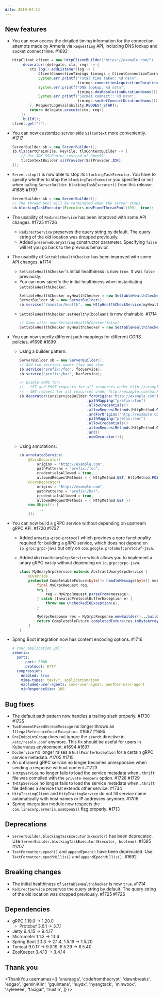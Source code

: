 ```yaml
---
date: 2019-04-23
---
```


## New features

- You can now access the detailed timing information for the connection attempts made by Armeria via `RequestLog` API, including DNS lookup and socket connect time. #1692
  ```java
  HttpClient client = new HttpClientBuilder("https://example.com/")
      .decorator((delegate, ctx, req) -> {
          ctx.log().addListener(log -> {
              ClientConnectionTimings timings = ClientConnectionTimings.get(log);
              System.err.printf("Total time taken: %d ns%n",
                                timings.connectionAcquisitionDurationNanos());
              System.err.printf("DNS lookup: %d ns%n",
                                timings.dnsResolutionDurationNanos());
              System.err.printf("Socket connect:: %d ns%n",
                                timings.socketConnectDurationNanos());
          }, RequestLogAvailability.REQUEST_START);
          return delegate.execute(ctx, req);
      })
      .build();
  client.get("/");
  ```
- You can now customize server-side `SslContext` more conveniently. #1717
  ```java
  ServerBuilder sb = new ServerBuilder();
  sb.tls(certChainFile, keyFile, tlsContextBuilder -> {
      // Use JDK SSLEngine instead of OpenSSL.
      tlsContextBuilder.sslProvider(SslProvider.JDK);
  });
  ```
- `Server.stop()` is now able to stop its `blockingTaskExecutor`. You have to specify whether to stop the `blockingTaskExecutor` you specified or not when calling `ServerBuilder.blockingTaskExecutor()` from this release. #1685 #1707
  ```java
  ServerBuilder sb = new ServerBuilder();
  // The thread pool will be terminated when the server stops.
  sb.blockingTaskExecutor(Executors.newFixedThreadPool(100), true);
  ```
- The usability of `RedirectService` has been improved with some API changes. #1725 #1726
  - `RedirectService` preserves the query string by default. The query string of the old location was dropped previously.
  - Added `preserveQueryString` constructor parameter. Specifying `false` will let you go back to the previous behavior.
- The usability of `SettableHealthChecker` has been improved with some API changes. #1714
  - `SettableHealthChecker`'s initial healthiness is now `true`. It was `false` previously.
  - You can now specify the initial healthiness when instantiating `SettableHealthChecker`.
    ```java
    SettableHealthChecker myHealthChecker = new SettableHealthChecker(false);
    ServerBuilder sb = new ServerBuilder();
    sb.service("/monitor/health", new HttpHealthCheckService(myHealthChecker));
    ```
  - `SettableHealthChecker.setHealthy(boolean)` is now chainable. #1714
    ```java
    // Same with: new SettableHealthChecker(false)
    SettableHealthChecker myHealthChecker = new SettableHealthChecker().setHealthy(false);
    ```
- You can now specify different path mappings for different CORS policies. #1698 #1699

  - Using a builder pattern:

    ```java
    ServerBuilder sb = new ServerBuilder();
    // Add two services under /foo and /bar.
    sb.service("prefix:/foo", fooService);
    sb.service("prefix:/bar", barService);

    // Enable CORS for:
    // - GET and POST requests for all resources under http://example.com/foo/
    // - GET request for all resources under http://example.com/bar/
    sb.decorator(CorsServiceBuilder.forOrigins("http://example.com")
                                   .pathMapping("prefix:/foo")
                                   .allowCredentials()
                                   .allowRequestMethods(HttpMethod.GET, HttpMethod.POST)
                                   .andForOrigins("http://example.com")
                                   .pathMapping("prefix:/bar")
                                   .allowCredentials()
                                   .allowRequestMethods(HttpMethod.GET)
                                   .and()
                                   .newDecorator());
    ```

  - Using annotations:
    ```java
    sb.annotatedService(
        @CorsDecorator(
            origins = "http://example.com",
            pathPatterns = "prefix:/foo",
            credentialsAllowed = true,
            allowedRequestMethods = { HttpMethod.GET, HttpMethod.POST })
        @CorsDecorator(
            origins = "http://example.com",
            pathPatterns = "prefix:/bar",
            credentialsAllowed = true,
            allowedRequestMethods = { HttpMethod.GET })
        new Object() {
            ...
        });
    ```

- You can now build a gRPC service without depending on upstream gRPC API. #1720 #1727

  - Added `armeria-grpc-protocol` which provides a core functionality required for building a gRPC service, which does not depend on `io.grpc:grpc-java` but only on `com.google.protobuf:protobuf-java`.
  - Added `AbstractUnaryGrpcService` which allows you to implement a unary gRPC easily without depending on `io.grpc:grpc-java`.

    ```java
    class MyUnaryGrpcService extends AbstractUnaryGrpcService {
        @Override
        protected CompletableFuture<byte[]> handleMessage(byte[] message) {
            final MyGrpcRequest req;
            try {
                req = MyGrpcRequest.parseFrom(message);
            } catch (InvalidProtocolBufferException e) {
                throw new UncheckedIOException(e);
            }

            MyGrpcResponse res = MyGrpcResponse.newBuilder()...build();
            return CompletableFuture.completedFuture(res.toByteArray());
        }
    }
    ```

- Spring Boot integration now has content encoding options. #1716
  ```yaml
  # Your application.yml:
  armeria:
    ports:
      - port: 8080
        protocol: HTTP
    compression:
      enabled: true
      mime-types: text/*, application/json
      excluded-user-agents: some-user-agent, another-user-agent
      minResponseSize: 1KB
  ```

## Bug fixes

- The default path pattern now handles a trailing slash properly. #1730 #1735
- `TwoElementFixedStreamMessage` no longer throws an `IllegalReferenceCountException`. #1687 #1695
- `DnsEndpointGroup` does not ignore the `search` directive in `/etc/resolv.conf` anymore. This fix should be useful for users in Kubernetes environment. #1694 #1697
- `DocService` no longer raises a `NullPointerException` for a certain gRPC service metadata. #1705 #1715
- An unframed gRPC service no longer becomes unresponsive when sending a response without content #1723
- `THttpService` no longer fails to load the service metadata when `.thrift` file was compiled with the `private-members` option. #1728 #1729
- `THttpService` no longer fails to load the service metadata when `.thrift` file defines a service that extends other service. #1734
- `HttpTracingClient` and `HttpTracingService` do not fill service name automatically with host names or IP addresses anymore. #1706
- Spring integration module now respects the `com.linecorp.armeria.useOpenSsl` flag properly. #1713

## Deprecations

- `ServerBuilder.blockingTaskExecutor(Executor)` has been deprecated. Use `ServerBuilder.blockingTaskExecutor(Executor, boolean)`. #1685 #1707
- `TextFormatter.epoch()` and `appendEpoch()` have been deprecated. Use `TextFormatter.epochMillis()` and `appendEpochMillis()`. #1692

## Breaking changes

- The initial healthiness of `SettableHealthChecker` is now `true`. #1714
- `RedirectService` preserves the query string by default. The query string of the old location was dropped previously. #1725 #1726

## Dependencies

- gRPC 1.19.0 -> 1.20.0
  - Protobuf 3.6.1 -> 3.7.1
- Jetty 9.4.15 -> 9.4.17
- Micrometer 1.1.3 -> 1.1.4
- Spring Boot 2.1.3 -> 2.1.4, 1.5.19 -> 1.5.20
- Tomcat 9.0.17 -> 9.0.19, 8.5.39 -> 8.5.40
- ZooKeeper 3.4.13 -> 3.4.14

## Thank you

<ThankYou
  usernames={[
    'anuraaga',
    'codefromthecrypt',
    'dawnbreaks',
    'edgao',
    'geminiKim',
    'gquintana',
    'huydx',
    'hyangtack',
    'minwoox',
    'syleeeee',
    'tacigar',
    'trustin',
  ]}
/>
